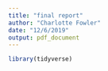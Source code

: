 ```yaml
---
title: "final report"
author: "Charlotte Fowler"
date: "12/6/2019"
output: pdf_document
---
```


```r
library(tidyverse)
```

